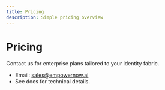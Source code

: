 ```yaml
---
title: Pricing
description: Simple pricing overview
---
```



# Pricing

Contact us for enterprise plans tailored to your identity fabric.

- Email: sales@empowernow.ai
- See <Link to="/docs/intro">docs</Link> for technical details.


